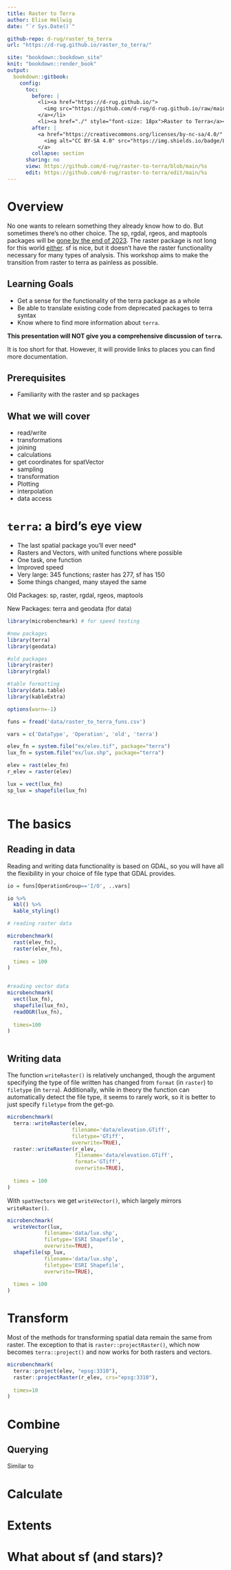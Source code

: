 ```yaml
---
title: Raster to Terra
author: Elise Hellwig
date: "`r Sys.Date()`"

github-repo: d-rug/raster_to_terra
url: "https://d-rug.github.io/raster_to_terra/"

site: "bookdown::bookdown_site"
knit: "bookdown::render_book"
output:
  bookdown::gitbook:
    config:
      toc:
        before: |
          <li><a href="https://d-rug.github.io/">
            <img src="https://github.com/d-rug/d-rug.github.io/raw/main/DRUG_final_cobalt.png" style="height: 100%; width: 100%; object-fit: contain" />
          </a></li>
          <li><a href="./" style="font-size: 18px">Raster to Terra</a></li>
        after: |
          <a href="https://creativecommons.org/licenses/by-nc-sa/4.0/" target="_blank">
            <img alt="CC BY-SA 4.0" src="https://img.shields.io/badge/License-CC%20BY--NC--SA%204.0-lightgrey.svg" style="float: right; padding-right: 10px;" />
          </a>
        collapse: section
      sharing: no
      view: https://github.com/d-rug/raster-to-terra/blob/main/%s
      edit: https://github.com/d-rug/raster-to-terra/edit/main/%s
---
```


# Overview {-}

No one wants to relearn something they already know how to do. But sometimes 
there's no other choice. The sp, rgdal, rgeos, and maptools packages will be
[gone by the end of 2023](https://r-spatial.org/r/2023/05/15/evolution4.html).
The raster package is not long for this world [either](https://rspatial.org/raster/).
sf is nice, but it doesn't have the raster functionality necessary for many
types of analysis. This workshop aims to make the transition from raster to
terra as painless as possible. 

## Learning Goals

- Get a sense for the functionality of the terra package as a whole
- Be able to translate existing code from deprecated packages to terra syntax
- Know where to find more information about `terra`.

**This presentation will NOT give you a comprehensive discussion of `terra`.**

It is too short for that. However, it will provide links to places you can find 
more documentation.

## Prerequisites

- Familiarity with the raster and sp packages 

## What we will cover

 - read/write
 - transformations
 - joining
 - calculations
 - get coordinates for spatVector
 - sampling
 - transformation
 - Plotting
 - interpolation
 - data access

# `terra`: a bird's eye view

 - The last spatial package you'll ever need*
 - Rasters and Vectors, with united functions where possible
 - One task, one function
 - Improved speed
 - Very large: 345 functions; raster has 277, sf has 150
 - Some things changed, many stayed the same
 
Old Packages: sp, raster, rgdal, rgeos, maptools

New Packages: terra and geodata (for data)


```r

library(microbenchmark) # for speed testing

#new packages
library(terra) 
library(geodata)

#old packages
library(raster)
library(rgdal)

#table formatting
library(data.table)
library(kableExtra)

options(warn=-1)

funs = fread('data/raster_to_terra_funs.csv')

vars = c('DataType', 'Operation', 'old', 'terra')

elev_fn = system.file("ex/elev.tif", package="terra")
lux_fn = system.file("ex/lux.shp", package="terra")

elev = rast(elev_fn)
r_elev = raster(elev)

lux = vect(lux_fn)
sp_lux = shapefile(lux_fn)



```

# The basics

## Reading in data

Reading and writing data functionality is based on GDAL, so you will have all 
the flexibility in your choice of file type that GDAL provides. 

```r

io = funs[OperationGroup=='I/O', ..vars]

io %>% 
  kbl() %>% 
  kable_styling()

```




```r

# reading raster data 

microbenchmark(
  rast(elev_fn),
  raster(elev_fn),
  
  times = 100
)



```


```r

#reading vector data
microbenchmark(
  vect(lux_fn),
  shapefile(lux_fn),
  readOGR(lux_fn),
  
  times=100
)


```




```r


```

## Writing data

The function `writeRaster()` is relatively unchanged, though the argument 
specifying the type of file written has changed from `format` (in `raster`) to 
`filetype` (in `terra`). Additionally, while in theory the function can 
automatically detect the file type, it seems to rarely work, so it is better to 
just specify `filetype` from the get-go. 

```r

microbenchmark(
  terra::writeRaster(elev,
                     filename='data/elevation.GTiff',
                     filetype='GTiff', 
                     overwrite=TRUE),
  raster::writeRaster(r_elev,
                      filename='data/elevation.GTiff',
                      format='GTiff',
                      overwrite=TRUE),
  
  times = 100
)

```

With `spatVectors` we get `writeVector()`, which largely mirrors `writeRaster()`.

```r

microbenchmark(
  writeVector(lux, 
            filename='data/lux.shp', 
            filetype='ESRI Shapefile',
            overwrite=TRUE),
  shapefile(sp_lux, 
            filename='data/lux.shp', 
            filetype='ESRI Shapefile',
            overwrite=TRUE),
  
  times = 100
)


```


# Transform

Most of the methods for transforming spatial data remain the same from raster.
The exception to that is `raster::projectRaster()`, which now becomes 
`terra::project()` and now works for both rasters and vectors. 

```r

microbenchmark(
  terra::project(elev, "epsg:3310"),
  raster::projectRaster(r_elev, crs="epsg:3310"),
  
  times=10
)


```

# Combine

## Querying 

Similar to 

# Calculate

# Extents



# What about sf (and stars)?
